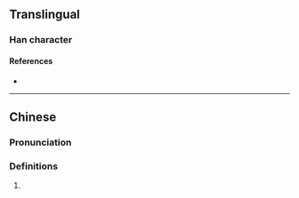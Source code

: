 {{character info}}
==Translingual==

===Han character===
{{Han char|rn=85|rad=水|as=19|sn=22|four=30117|canj=ELIM,XELIM|ids=⿰氵蟺}}

====References====
* {{Han ref|kx=0663.210|dkj=18783|hdz=31795.020|uh=7057|ud=28759|bh=F6EA|bd=63210}}

----

==Chinese==
{{zh-forms}}

===Pronunciation===
{{zh-pron
|m=shàn
|c=sin5
|mc=
|oc=
|ma=
|cat=n
}}

===Definitions===
{{zh-hanzi}}

# {{zh-only|蜿灗|(water flow) [[meander]]; [[twist]]s and [[turn]]s}}